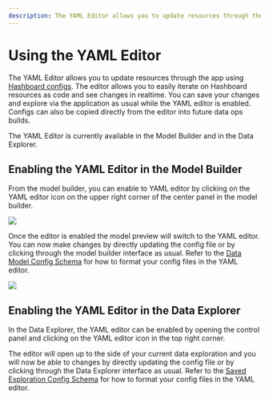 ```yaml
---
description: The YAML Editor allows you to update resources through the app using Hashboard configs
---
```


# Using the YAML Editor

The YAML Editor allows you to update resources through the app using [Hashboard configs](/docs/data-ops). The editor allows you to easily iterate on Hashboard resources as code and see changes in realtime. You can save your changes and explore via the application as usual while the YAML editor is enabled. Configs can also be copied directly from the editor into future data ops builds.

The YAML Editor is currently available in the Model Builder and in the Data
Explorer.

## Enabling the YAML Editor in the Model Builder

From the model builder, you can enable to YAML editor by clicking on the YAML
editor icon on the upper right corner of the center panel in the model builder.

![](/yaml-editor/select-model-builder.png)

Once the editor is enabled the model preview will switch to the YAML editor. You
can now make changes by directly updating the config file or by clicking through
the model builder interface as usual. Refer to the
[Data Model Config Schema](/docs/data-ops/config-schema/data-models) for how to format
your config files in the YAML editor.

![](/yaml-editor/model-builder.png)

## Enabling the YAML Editor in the Data Explorer

In the Data Explorer, the YAML editor can be enabled by opening the control
panel and clicking on the YAML editor icon in the top right corner.

The editor will open up to the side of your current data exploration and you
will now be able to changes by directly updating the config file or by clicking
through the Data Explorer interface as usual. Refer to the
[Saved Exploration Config Schema](/docs/data-ops/config-schema/saved-explorations) for how to format
your config files in the YAML editor.
